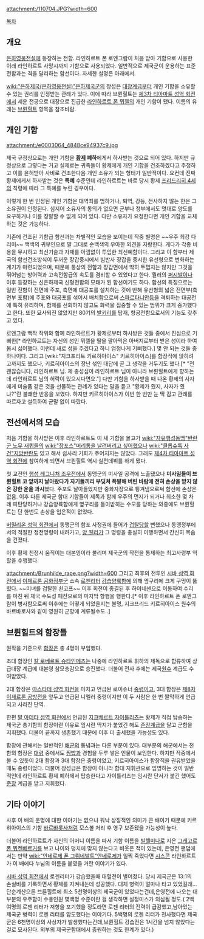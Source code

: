 attachment:/110704.JPG?width=600

[[목차]]
== 개요 ==
[[은하영웅전설]]에 등장하는 전함. 라인하르트 폰 로엔그람이 처음 받아 기함으로 사용한 이래 라인하르트 사망시까지 기함으로 사용되었다. 일반적으로 제국군이 운용하는 표준전함과는 격을 달리하는 함선이다. 자세한 설명은 아래에서.

[[wiki:"은하제국(은하영웅전설)"은하제국군]]의 장성은 [[대장]]계급부터 개인 기함을 소유할 수 있는 권리를 인정받는 관례가 있다. 이에 따라 브륀힐트는 [[제3차 티아마트 성역 회전]]에서 세운 전공으로 대장으로 진급한 [[라인하르트 폰 뮈젤]]의 개인 기함이 됐다. 이름의 유래는 [[브륀힐트]] 항목을 참조바람.

== 개인 기함 ==
attachment:/e0003064_4848ce94937c9.jpg

제국 규정상으로는 개인 기함을 '''[[황제]] 폐하'''에게서 하사받는 것으로 되어 있다. 하지만 규정상으로 그렇다는 거고 실제로는 귀족들이 황제에게 개인 기함을 건조하겠다고 주청하고 이를 윤허받아 사비로 건조한다음 개인 소유가 되는 형태가 일반적이다. 요컨데 진짜 황제에게서 하사받는 것은 '''특혜''' 수준인데 라인하르트는 바로 당시 황제 [[프리드리히 4세]]의 칙령에 따라 그 특혜를 누린 경우이다.

이렇게 한 번 인정된 개인 기함은 대역죄를 범하거나, 퇴역, 강등, 전사하지 않는 한은 그 소유권이 인정된다. 심지어 소유자의 동의가 없으면 군부나 정부에서도 멋대로 양도를 요구하거나 이를 징발할 수 없게 되어 있다. 다만 소유자가 요청한다면 개인 기함을 교체하는 것은 가능하다.

기존에 건조된 기함급 함선과는 차별적인 모습을 보이는데 작중 별명은 ~~우주 최강 다리미~~ 백색의 귀부인으로 말 그대로 순백색의 우아한 외견을 자랑한다. 게다가 각종 비용을 무시하고 최신기술과 자재를 아낌없이 투입한 최신예함이다. 그리고 이 함부터 제국의 함선건조방식이 두꺼운 장갑중시에서 빔반사 장갑을 중시한 유선형으로 변화하는 계기가 마련되었으며, 때문에 통상의 전함과 장갑면에서 딱히 두껍지는 않지만 그것을 뛰어넘는 방어력과 고속전함급의 속도를 겸비할 수 있었다고 한다. 뮐러의 [[퍼시발]]이나 이후 등장하는 신은하제국 신형전함의 모태가 된 함선이기도 하다. 함선의 특징으로는 일반 전함이 전면에 주포, 측면에 대공포를 설치하는 것에 반해 유선형의 넓은 전면부(측면부 포함)에 주포와 대공포를 섞어서 배치함으로써 [[스파르타니안]]등을 격퇴하는 대공전에 특히 유리하며, 함체를 선회하지 않고도 화력을 집중할 수 있는 범위가 크게 증가했다고 한다. 또한 묘사되진 않았지만 80기의 [[발키리]]를 탑재, 항공전함으로서의 기능도 갖추고 있다. 

로엔그람 백작 작위와 함께 라인하르트가 황제로부터 하사받은 것들 중에서 진심으로 기뻐한[* 라인하르트는 자신의 성인 뮈젤을 딸을 팔아먹은 아버지로부터 받은 성이라 하여 몹시 싫어했다. 이런데 새로 성을 주겠다고 하니 엄청나게 기뻐했다.] 몇 안 되는 것들 중 하나이다. 그리고 [wiki:"지크프리트 키르히아이스" 키르히아이스]를 함장직에 앉히려고까지도 했으나, 키르히아이스의 장난 섞인 대답에 곧 그 생각을 거두기도 했다.[* "전 괜찮습니다, 라인하르트 님. 제 충성심이 라인하르트 님이 아니라 브륀힐트에게 향하는 데 라인하르트 님의 허락이 있으시다면요."] 다만 기함을 하사받을 때 나온 황제의 사자에게 미술품 같은 것을 선물하는 관례가 있다는 말을 듣고 "황제가 줬지, 사자가 줬냐?"란 불쾌한 반응을 보였다. 하지만 키르히아이스가 이번 한 번만 눈 딱 감고 관례를 따르자고 설득하여 군말 없이 따랐다.

== 전선에서의 모습 ==
처음 기함을 하사받은 이후 라인하르트도 이 새 기함을 몰고가 [[wiki:"자유행성동맹"반란군 노무 새퀴들의]] [[wiki:"장포스"머리통을 날려버리고 싶어]]했으나 [[wiki:"클롭슈톡 사건"지방반란]]도 있고 해서 쉽사리 기회가 주어지지는 않았다. 그래도 [[제4차 티아마트 성역 회전]]에 참여하게 되면서 브륀힐트 역시 실전데뷔를 하게 됐다.

첫 교전인 [[행성 레그니처 조우전]]에서 동맹군의 미사일 공격에 노출됐으나 '''미사일들이 브륀힐트 코 앞까지 날아왔다가 자기들끼리 부딪쳐 폭발해 버린 바람에 전혀 손상을 받지 않은 강한 운을 과시'''했다. 주포도 날아들었지만 중화자장으로 튕겨냄으로써 함선에 손상은 없음. 이후 다른 제국군 함대 기함들이 제독과 함께 우주의 먼지가 되거나 최소한 몇 차례 피탄당하거나 강습양륙함에게 옆구리를 들이받히는 수모를 당하는 와중에도 브륀힐트는 단 한번도 손상을 입은적이 없었다.

[[버밀리온 성역 회전]]에서 동맹군의 함포 사정권에 들어가 [[겁탈]]당할 뻔했으나 동맹정부에서의 적절한 정전명령이 내려가고, [[양 웬리]]가 그 명령을 충실히 이행하면서 간신히 목숨을 건졌다.

이후 황제 친정시 움직이는 대본영이라 불리며 제국군의 작전을 통제하는 최고사령부 역할을 수행했다.

attachment:/Brunhilde_rape.png?width=600
그리고 최후의 전투인 [[시바 성역 회전]]에서 [[이제르론 공화정부]]군 소속 [[로젠리터]] [[강습양륙함]]에 의해 옆구리에 크게 구멍이 뚫렸다. ~~미녀를 겁탈한 쇤코프~~ 이후 회전이 종결된 후 하이네센으로 이동하여 수리를 마친 뒤 제국 수도성 페잔으로의 마지막 항행을 행한다.[* 이후 라인하르트 폰 로엔그람이 병사함으로써 이후에는 어떻게 되었을지는 불명, 지크프리드 키르히아이스 원수의 바르바로사와 같이 영원히 군항에 계류될수도..]
== 브륀힐트의 함장들 ==
원작을 기준으로 [[함장]]은 총 4명이 부임했다.

초대 함장인 [[칼 로베르트 슈타인메츠]]는 나중에 라인하르트 휘하의 제독으로 합류하여 상급대장 계급에 대본영 참모총감으로 승진했다. 더불어 전사 후에는 제국[[원수]] 계급도 수여받았다.

2대 함장은 [[아스타테 성역 회전]]을 마치고 언급된 로이슈너 [[중령]]이고, 3대 함장은 [[제8차 이제르론 공방전]]을 앞두고 언급된 니멜러 중령이지만 이 두 사람은 한 번 짤막하게 언급되고 사라진 단역.

한편 [[말 아데타 성역 회전]]에서 언급된 [[지크베르트 자이틀리츠]]는 황제가 직접 탑승하는 제국군 총기함의 함장이란 이유로 임시란 딱지가 붙었긴 해도 [[준장]]계급을 달고 군함을 지휘했다. 더불어 끝까지 생존했기 때문에 이후 더 출세했을 가능성도 있다.

함장에 관해서는 일반적인 [[해군]]의 통념과는 다른 부분이 있다. 대부분의 해군에서는 전함의 함장은 [[대령]] 중에서도 [[짬밥]]과 경험을 두루 쌓은 인물이 보임한다. 하지만 작중에서 볼 수 있듯이 2대 함장과 3대 함장은 중령이었고, 키르히아이스가 함장직을 권유받았을 때도 중령이었다. 더불어 장성급은 함장이 아니라 함대 지휘관으로 임명하는 것이 일반적인데 라인하르트 황제 폐하께서 탑승한다고 자이틀리츠는 임시란 단서가 붙긴 했어도 [[준장]] 계급을 받고 지휘했다.

== 기타 이야기 ==
사후 이 배의 운명에 대한 이야기는 없으나 워낙 상징적인 의미가 큰 배이기 때문에 키르히아이스의 기함 [[바르바롯사]]처럼 모스볼 처리 후 영구 보존됐을 가능성이 높다.

더불어 라인하르트가 자신의 어머니 이름을 따서 기함 이름을 [[빌헬미나]]로 지은 [[그레고르 폰 뮈켄베르거]]를 보고 나이와 덩치에 맞지 않는다고 비웃은 적이 있는데, 은영전 팬덤에서는 만약 [[wiki:"안네로제 폰 그뤼네발트"안네로제]]가 일찍 죽었다면 [[시스콘]] 라인하르트가 이 배에다 누님의 이름을 붙였을 거란 이야기가 있다.

[[시바 성역 회전]]에서 로젠리터가 강습했을때 대혈전이 벌어졌다. 당시 제국군은 13:1의 손실비를 기록하면서 황제를 지켜내는데 성공했다. 대체 병력이 얼마나 타고 있었길래... 단순계산으론 브륜힐트에 최소 5천명이상의 제국군이 있었다는건데,은영전에 나오는 대부분의 우주함이 수용인원 몇백명 수준이란 걸 생각하면 설정미스가 의심될 정도.( 2백여명의 로젠 리터가 저항을 포기했을 정도라면 로젠 리터의 전력이 급감했고,남아있는 제국군 병력이 로젠 리터를 압도했다는 이야기다. 5백명의 로젠 리터가 전사했다면 제국군은 6천명이상의 사상자가 발생했다는건데,브륀힐트 강습전은 1시간을 넘지 않았다는 걸로 묘사된다. 외부의 제국군함대에서 증원하는 것도 한계가 있다.)
